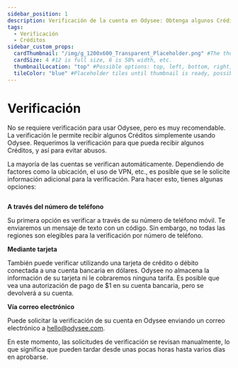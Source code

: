 ```yaml
---
sidebar_position: 1
description: Verificación de la cuenta en Odysee: Obtenga algunos Créditos
tags:
  - Verificación
  - Créditos
sidebar_custom_props:
  cardThumbnail: "/img/g_1200x600_Transparent_Placeholder.png" #The thumbnail on the category card.
  cardSize: 4 #12 is full size, 6 is 50% width, etc.
  thumbnailLocation: "top" #Possible options: top, left, bottom, right, none
  tileColor: "blue" #Placeholder tiles until thumbnail is ready, possible options: blue, cream, darkpurple, lightpurple, mauve, orange, pink, none
---
```


# Verificación

No se requiere verificación para usar Odysee, pero es muy recomendable. La verificación le permite recibir algunos Créditos simplemente usando Odysee. Requerimos la verificación para que pueda recibir algunos Créditos, y así para evitar abusos.

La mayoría de las cuentas se verifican automáticamente. Dependiendo de factores como la ubicación, el uso de VPN, etc., es posible que se le solicite información adicional para la verificación. Para hacer esto, tienes algunas opciones:

<Image img="/img/en/category-basics6.png"/>

**A través del número de teléfono**

Su primera opción es verificar a través de su número de teléfono móvil. Te enviaremos un mensaje de texto con un código. Sin embargo, no todas las regiones son elegibles para la verificación por número de teléfono.

**Mediante tarjeta** 

También puede verificar utilizando una tarjeta de crédito o débito conectada a una cuenta bancaria en dólares. Odysee no almacena la información de su tarjeta ni le cobraremos ninguna tarifa. Es posible que vea una autorización de pago de $1 en su cuenta bancaria, pero se devolverá a su cuenta.

**Vía correo electrónico**

Puede solicitar la verificación de su cuenta en Odysee enviando un correo electrónico a hello@odysee.com.

En este momento, las solicitudes de verificación se revisan manualmente, lo que significa que pueden tardar desde unas pocas horas hasta varios días en aprobarse.
